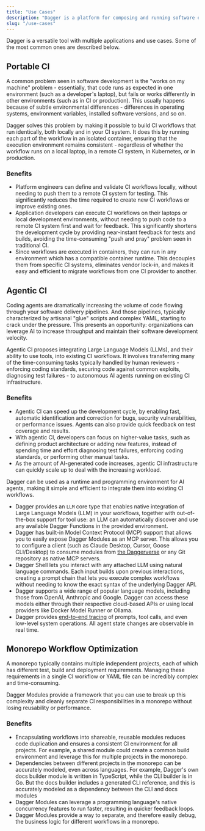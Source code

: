 ```yaml
---
title: "Use Cases"
description: "Dagger is a platform for composing and running software engineering workflows. Learn how to get started, explore common use cases, and join the community."
slug: "/use-cases"
---
```


Dagger is a versatile tool with multiple applications and use cases. Some of the most common ones are described below.

## Portable CI

A common problem seen in software development is the "works on my machine" problem - essentially, that code runs as expected in one environment (such as a developer's laptop), but fails or works differently in other environments (such as in CI or production). This usually happens because of subtle environmental differences - differences in operating systems, environment variables, installed software versions, and so on.

Dagger solves this problem by making it possible to build CI workflows that run identically, both locally and in your CI system. It does this by running each part of the workflow in an isolated container, ensuring that the execution environment remains consistent - regardless of whether the workflow runs on a local laptop, in a remote CI system, in Kubernetes, or in production.

### Benefits

- Platform engineers can define and validate CI workflows locally, without needing to push them to a remote CI system for testing. This significantly reduces the time required to create new CI workflows or improve existing ones.
- Application developers can execute CI workflows on their laptops or local development environments, without needing to push code to a remote CI system first and wait for feedback. This significantly shortens the development cycle by providing near-instant feedback for tests and builds, avoiding the time-consuming "push and pray" problem seen in traditional CI.
- Since workflows are executed in containers, they can run in any environment which has a compatible container runtime. This decouples them from specific CI systems, eliminates vendor lock-in, and makes it easy and efficient to migrate workflows from one CI provider to another.

## Agentic CI

Coding agents are dramatically increasing the volume of code flowing through your software delivery pipelines. And those pipelines, typically characterized by artisanal "glue" scripts and complex YAML, starting to crack under the pressure. This presents an opportunity: organizations can leverage AI to increase throughput and maintain their software development velocity.

Agentic CI proposes integrating Large Language Models (LLMs), and their ability to use tools, into existing CI workflows. It involves transferring many of the time-consuming tasks typically handled by human reviewers - enforcing coding standards, securing code against common exploits, diagnosing test failures - to autonomous AI agents running on existing CI infrastructure.

### Benefits

- Agentic CI can speed up the development cycle, by enabling fast, automatic identification and correction for bugs, security vulnerabilities, or performance issues. Agents can also provide quick feedback on test coverage and results.
- With agentic CI, developers can focus on higher-value tasks, such as defining product architecture or adding new features, instead of spending time and effort diagnosing test failures, enforcing coding standards, or performing other manual tasks.
- As the amount of AI-generated code increases, agentic CI infrastructure can quickly scale up to deal with the increasing workload.

Dagger can be used as a runtime and programming environment for AI agents, making it simple and efficient to integrate them into existing CI workflows.

- Dagger provides an `LLM` core type that enables native integration of Large Language Models (LLM) in your workflows, together with out-of-the-box support for tool use: an LLM can automatically discover and use any available Dagger Functions in the provided environment.
- Dagger has built-in Model Context Protocol (MCP) support that allows you to easily expose Dagger Modules as an MCP server. This allows you to configure a client (such as Claude Desktop, Cursor, Goose CLI/Desktop) to consume modules from [the Daggerverse](https://daggerverse.dev) or any Git repository as native MCP servers.
- Dagger Shell lets you interact with any attached LLM using natural language commands. Each input builds upon previous interactions, creating a prompt chain that lets you execute complex workflows without needing to know the exact syntax of the underlying Dagger API.
- Dagger supports a wide range of popular language models, including those from OpenAI, Anthropic and Google. Dagger can access these models either through their respective cloud-based APIs or using local providers like Docker Model Runner or Ollama.
- Dagger provides [end-to-end tracing](features/observability.mdx) of prompts, tool calls, and even low-level system operations. All agent state changes are observable in real time.

## Monorepo Workflow Optimization

A monorepo typically contains multiple independent projects, each of which has different test, build and deployment requirements. Managing these requirements in a single CI workflow or YAML file can be incredibly complex and time-consuming.

Dagger Modules provide a framework that you can use to break up this complexity and cleanly separate CI responsibilities in a monorepo without losing reusability or performance.

### Benefits

- Encapsulating workflows into shareable, reusable modules reduces code duplication and ensures a consistent CI environment for all projects. For example, a shared module could create a common build environment and leverage this for multiple projects in the monorepo.
- Dependencies between different projects in the monorepo can be accurately modeled, even across languages. For example, Dagger's own docs builder module is written in TypeScript, while the CLI builder is in Go. But the docs builder includes a generated CLI reference, and this is accurately modeled as a dependency between the CLI and docs modules
- Dagger Modules can leverage a programming language's native concurrency features to run faster, resulting in quicker feedback loops.
- Dagger Modules provide a way to separate, and therefore easily debug, the business logic for different workflows in a monorepo.
